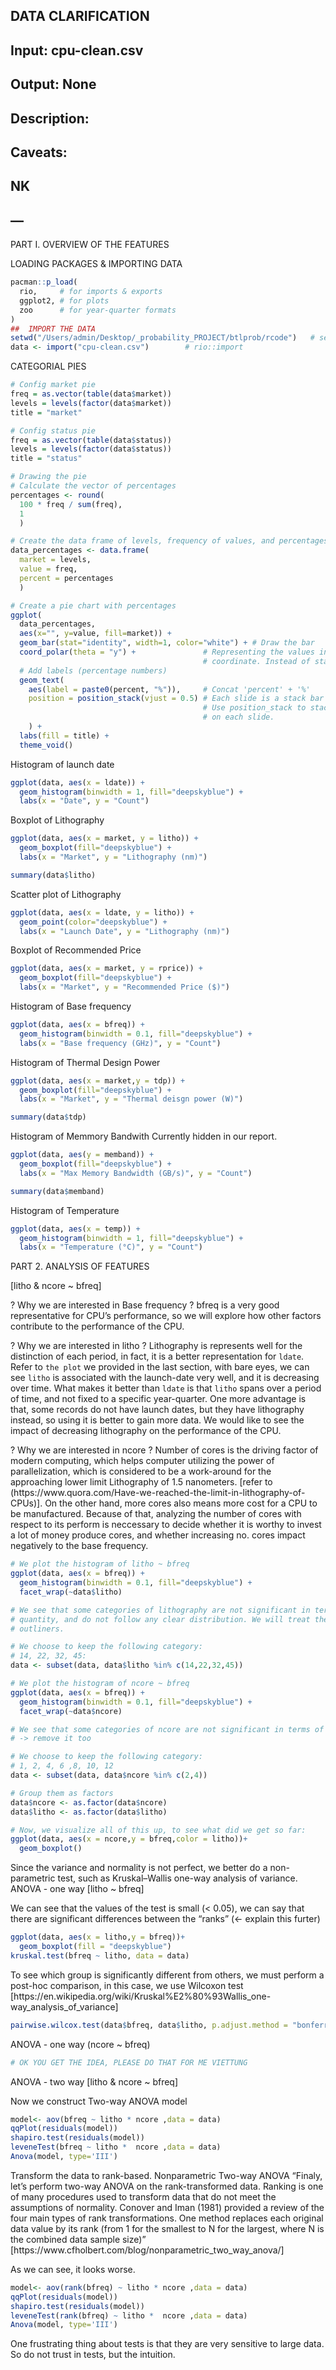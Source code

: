 ##  DATA CLARIFICATION
##
##  Input: cpu-clean.csv
##  Output: None
##
##
##  Description:
##
##  Caveats:
##
##  NK
##  ---









PART I. OVERVIEW OF THE FEATURES

LOADING PACKAGES & IMPORTING DATA
```r
pacman::p_load(
  rio,     # for imports & exports
  ggplot2, # for plots
  zoo      # for year-quarter formats
)
##  IMPORT THE DATA
setwd("/Users/admin/Desktop/_probability_PROJECT/btlprob/rcode")   # set working directory
data <- import("cpu-clean.csv")        # rio::import
```

CATEGORIAL PIES
```r
# Config market pie
freq = as.vector(table(data$market))
levels = levels(factor(data$market))
title = "market"
```

```r
# Config status pie
freq = as.vector(table(data$status))
levels = levels(factor(data$status))
title = "status"
```

```r
# Drawing the pie
# Calculate the vector of percentages
percentages <- round(
  100 * freq / sum(freq), 
  1
  )

# Create the data frame of levels, frequency of values, and percentages
data_percentages <- data.frame(
  market = levels, 
  value = freq, 
  percent = percentages
  )

# Create a pie chart with percentages
ggplot(
  data_percentages, 
  aes(x="", y=value, fill=market)) +
  geom_bar(stat="identity", width=1, color="white") + # Draw the bar
  coord_polar(theta = "y") +               # Representing the values in polar
                                           # coordinate. Instead of stacked bars
  # Add labels (percentage numbers)
  geom_text(
    aes(label = paste0(percent, "%")),     # Concat 'percent' + '%'
    position = position_stack(vjust = 0.5) # Each slide is a stack bar
                                           # Use position_stack to stack the labels
                                           # on each slide.
    ) +
  labs(fill = title) +
  theme_void()
```

Histogram of launch date
```r
ggplot(data, aes(x = ldate)) +
  geom_histogram(binwidth = 1, fill="deepskyblue") +
  labs(x = "Date", y = "Count")
```

Boxplot of Lithography
```r
ggplot(data, aes(x = market, y = litho)) +
  geom_boxplot(fill="deepskyblue") +
  labs(x = "Market", y = "Lithography (nm)")

summary(data$litho)
```

Scatter plot of Lithography
```r
ggplot(data, aes(x = ldate, y = litho)) +
  geom_point(color="deepskyblue") +
  labs(x = "Launch Date", y = "Lithography (nm)")
```

Boxplot of Recommended Price
```r
ggplot(data, aes(x = market, y = rprice)) +
  geom_boxplot(fill="deepskyblue") +
  labs(x = "Market", y = "Recommended Price ($)")
```

Histogram of Base frequency
```r
ggplot(data, aes(x = bfreq)) +
  geom_histogram(binwidth = 0.1, fill="deepskyblue") +
  labs(x = "Base frequency (GHz)", y = "Count")
```

Histogram of Thermal Design Power
```r
ggplot(data, aes(x = market,y = tdp)) +
  geom_boxplot(fill="deepskyblue") +
  labs(x = "Market", y = "Thermal deisgn power (W)")

summary(data$tdp)
```

Histogram of Memmory Bandwith
Currently hidden in our report.
```r
ggplot(data, aes(y = memband)) +
  geom_boxplot(fill="deepskyblue") +
  labs(x = "Max Memory Bandwidth (GB/s)", y = "Count")

summary(data$memband)
```

Histogram of Temperature
```r
ggplot(data, aes(x = temp)) +
  geom_histogram(binwidth = 1, fill="deepskyblue") +
  labs(x = "Temperature (°C)", y = "Count")
```









PART 2. ANALYSIS OF FEATURES

[litho & ncore ~ bfreq]

? Why we are interested in Base frequency ?
bfreq is a very good representative for CPU's performance, so we will explore
how other factors contribute to the performance of the CPU.

? Why we are interested in litho ?
Lithography is represents well for the distinction of each period, in fact, it is
a better representation for `ldate`. Refer to `the plot` we provided in the last section,
with bare eyes, we can see `litho` is associated with the launch-date very well, and
it is decreasing over time. What makes it better than `ldate` is that `litho` spans
over a period of time, and not fixed to a specific year-quarter. One more advantage
is that, some records do not have launch dates, but they have lithography instead, so using
it is better to gain more data. We would like to see the impact of decreasing lithography
on the performance of the CPU.

? Why we are interested in ncore ?
Number of cores is the driving factor of modern computing, which helps computer utilizing 
the power of parallelization, which is considered to be a work-around for the approaching lower limit Lithography of 1.5 nanometers. [refer to (https://www.quora.com/Have-we-reached-the-limit-in-lithography-of-CPUs)]. On the other hand, more cores also means more cost for a CPU to be manufactured. Because of that, analyzing the number of cores with respect to its perform is neccessary to decide
whether it is worthy to invest a lot of money produce cores, and whether increasing no. cores impact negatively to the base frequency.

```r
# We plot the histogram of litho ~ bfreq
ggplot(data, aes(x = bfreq)) +
  geom_histogram(binwidth = 0.1, fill="deepskyblue") + 
  facet_wrap(~data$litho)

# We see that some categories of lithography are not significant in terms of
# quantity, and do not follow any clear distribution. We will treat them as
# outliners.

# We choose to keep the following category:
# 14, 22, 32, 45:
data <- subset(data, data$litho %in% c(14,22,32,45))

# We plot the histogram of ncore ~ bfreq
ggplot(data, aes(x = bfreq)) +
  geom_histogram(binwidth = 0.1, fill="deepskyblue") + 
  facet_wrap(~data$ncore)

# We see that some categories of ncore are not significant in terms of quantity
# -> remove it too

# We choose to keep the following category:
# 1, 2, 4, 6 ,8, 10, 12
data <- subset(data, data$ncore %in% c(2,4))

# Group them as factors
data$ncore <- as.factor(data$ncore)
data$litho <- as.factor(data$litho)

# Now, we visualize all of this up, to see what did we get so far:
ggplot(data, aes(x = ncore,y = bfreq,color = litho))+
  geom_boxplot()
```


Since the variance and normality is not perfect, we better do a non-parametric test,
such as Kruskal–Wallis one-way analysis of variance.
ANOVA - one way [litho ~ bfreq]

We can see that the values of the test is small (< 0.05), we can say that there are significant differences between the
"ranks" (<- explain this furter)
```r
ggplot(data, aes(x = litho,y = bfreq))+
  geom_boxplot(fill = "deepskyblue")
kruskal.test(bfreq ~ litho, data = data)
```


To see which group is significantly different from others, we must perform a
post-hoc comparison, in this case, we use Wilcoxon test
[https://en.wikipedia.org/wiki/Kruskal%E2%80%93Wallis_one-way_analysis_of_variance]
```r
pairwise.wilcox.test(data$bfreq, data$litho, p.adjust.method = "bonferroni")
```




ANOVA - one way (ncore ~ bfreq)

```r
# OK YOU GET THE IDEA, PLEASE DO THAT FOR ME VIETTUNG
```

ANOVA - two way [litho & ncore ~ bfreq]

Now we construct Two-way ANOVA model
```r
model<- aov(bfreq ~ litho * ncore ,data = data)
qqPlot(residuals(model))
shapiro.test(residuals(model))
leveneTest(bfreq ~ litho *  ncore ,data = data)
Anova(model, type='III')
```


Transform the data to rank-based. Nonparametric Two-way ANOVA
"Finaly, let’s perform two-way ANOVA on the rank-transformed data. Ranking is one of many procedures used to transform data that do not meet the assumptions of normality. Conover and Iman (1981) provided a review of the four main types of rank transformations. One method replaces each original data value by its rank (from 1 for the smallest to N for the largest, where N is the combined data sample size)"
[https://www.cfholbert.com/blog/nonparametric_two_way_anova/]

As we can see, it looks worse.
```r
model<- aov(rank(bfreq) ~ litho * ncore ,data = data)
qqPlot(residuals(model))
shapiro.test(residuals(model))
leveneTest(rank(bfreq) ~ litho *  ncore ,data = data)
Anova(model, type='III')
```

One frustrating thing about tests is that they are very sensitive to large data.
So do not trust in tests, but the intuition.















































